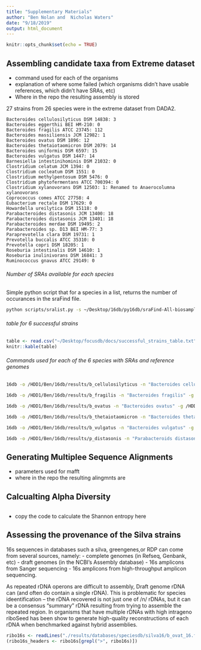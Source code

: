 ```yaml
---
title: "Supplementary Materials"
author: "Ben Nolan and  Nicholas Waters"
date: "9/18/2019"
output: html_document
---
```


```r
knitr::opts_chunk$set(echo = TRUE)

```

## Assembling candidate taxa from Extreme dataset
- command used for each of the organisms
- explanation of where some failed (which organisms didn't have usable references, which didn't have SRAs, etc)
- Where in the repo the resulting assembly is stored

27 strains from 26 species were in the extreme dataset from DADA2. 
```{}
Bacteroides cellulosilyticus DSM 14838: 3
Bacteroides eggerthii BEI HM-210: 0 
Bacteroides fragilis ATCC 23745: 112
Bacteroides massiliensis JCM 12982: 1
Bacteroides ovatus DSM 1896: 12
Bacteroides thetaiotaomicron DSM 2079: 14
Bacteroides uniformis DSM 6597: 15
Bacteroides vulgatus DSM 1447: 14
Barnesiella intestinihominis DSM 21032: 0
Clostridium celatum JCM 1394: 0
Clostridium cocleatum DSM 1551: 0 
Clostridium methylpentosum DSM 5476: 0
Clostridium phytofermentans ATCC 700394: 0
Clostridium xylanovorans DSM 12503: 1: Renamed to Anaerocolumna xylanovorans
Coprococcus comes ATCC 27758: 4
Eubacterium rectale DSM 17629: 0
Howardella ureilytica DSM 15118: 0
Parabacteroides distasonis JCM 13400: 18
Parabacteroides distasonis JCM 13401: 18
Parabacteroides merdae DSM 19495: 2
Parabacteroides sp. D13 BEI HM-77: 3
Paraprevotella clara DSM 19731: 1
Prevotella buccalis ATCC 35310: 0 
Prevotella copri DSM 18205: 1
Roseburia intestinalis DSM 14610: 1
Roseburia inulinivorans DSM 16841: 3
Ruminococcus gnavus ATCC 29149: 0
```

###### Number of SRAs available for each species

Simple python script that for a species in a list, returns the number of occurances in the sraFind file.
```bash
python scripts/sralist.py -s ~/Desktop/16db/py16db/sraFind-All-biosample-with-SRA-hits.txt -l ~/Desktop/focusdb/docs/extreme_species_list.txt -o results/extreme_sra_count
```

###### table for 6 successful strains
```r
table <- read.csv("~/Desktop/focusdb/docs/successful_strains_table.txt", header=TRUE, sep = " ")
knitr::kable(table)
```

###### Commands used for each of the 6 species with SRAs and reference genomes
```bash
16db -o /HDD1/Ben/16db/results/b_cellulosilyticus -n "Bacteroides cellulosilyticus" -g /HDD1/Ben/16db/results/b_cellulosilyticus/genomes/ -S 15 --memory 100 --cores 12

16db -o /HDD1/Ben/16db/results/b_fragilis -n "Bacteroides fragilis" -g /HDD1/Ben/16db/results/b_fragilis/genomes/ -S 15 --memory 100 --cores 12

16db -o /HDD1/Ben/16db/results/b_ovatus -n "Bacteroides ovatus" -g /HDD1/Ben/16db/results/b_ovatus/genomes/ -S 15 --memory 100 --cores 12

16db -o /HDD1/Ben/16db/results/b_thetaiotaomicron -n "Bacteroides thetaiotaomicron" -g /HDD1/Ben/16db/results/b_thetaiotaomicron/genomes/ -S 15 --memory 100 --cores 12

16db -o /HDD1/Ben/16db/results/b_vulgatus -n "Bacteroides vulgatus" -g /HDD1/Ben/16db/results/b_vulgatus/genomes/ -S 15 --memory 100 --cores 12

16db -o /HDD1/Ben/16db/results/p_distasonis -n "Parabacteroids distasonis" -g /HDD1/Ben/16db/results/p_distasonis/genomes/ -S 15 --memory 100 --cores 12
```


## Generating Multiplee Sequence Alignments
- parameters used for mafft
- where in the repo the resulting alingmnts are

## Calcualting Alpha Diversity
```r

```
- copy the code to calculate the Shannon entropy here


## Assessing the provenance of the Silva strains
16s sequences in databases such a silva, greengenes,or RDP can come from several sources, namely:
- complete genomes (in Refseq, Genbank, etc)
- draft genomes (in the NCBI's Assembly database)
- 16s amplicons from Sanger sequencing
- 16s amplicons from high-throughput amplicon sequencing.

As repeated rDNA operons are difficult to assembly, Draft genome rDNA can (and often do contain a single rDNA).  This is problematic for species ideentification -- the rDNA recovered is not just one of /n/ rDNAs, but it can be a consensus "summary" rDNA resulting from trying to assemble the repeated region.   In organisms that have multiple rDNAs with high intrageno 
riboSeed has been show to generate high-quality reconstructions of each rDNA when benchmarked against hybrid assemblies. 

```r
ribo16s <- readLines("./results/databases/speciesdb/silva16/b_ovat_16.fa.mafft")
(ribo16s_headers <- ribo16s[grepl(">", ribo16s)])
```





